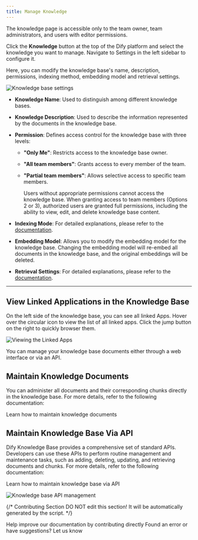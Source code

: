 ```yaml
---
title: Manage Knowledge
---
```


<Info>
The knowledge page is accessible only to the team owner, team administrators, and users with editor permissions.
</Info>

Click the **Knowledge** button at the top of the Dify platform and select the knowledge you want to manage. Navigate to Settings in the left sidebar to configure it.

Here, you can modify the knowledge base's name, description, permissions, indexing method, embedding model and retrieval settings.

![Knowledge base settings](https://assets-docs.dify.ai/2024/12/20fc93428f8f20f7acfce665c4ed4ddf.png)

* **Knowledge Name**: Used to distinguish among different knowledge bases.
* **Knowledge Description**: Used to describe the information represented by the documents in the knowledge base.
* **Permission**: Defines access control for the knowledge base with three levels:
  * **"Only Me"**: Restricts access to the knowledge base owner.
  * **"All team members"**: Grants access to every member of the team.
  * **"Partial team members"**: Allows selective access to specific team members.
  
    Users without appropriate permissions cannot access the knowledge base. When granting access to team members (Options 2 or 3), authorized users are granted full permissions, including the ability to view, edit, and delete knowledge base content.

* **Indexing Mode**: For detailed explanations, please refer to the [documentation](/en/documentation/knowledge/create-knowledge/setting-indexing-methods).
* **Embedding Model**: Allows you to modify the embedding model for the knowledge base. Changing the embedding model will re-embed all documents in the knowledge base, and the original embeddings will be deleted.
* **Retrieval Settings**: For detailed explanations, please refer to the [documentation](/en/learn-more/extended-reading/retrieval-augment/retrieval).

***

## View Linked Applications in the Knowledge Base

On the left side of the knowledge base, you can see all linked Apps. Hover over the circular icon to view the list of all linked apps. Click the jump button on the right to quickly browser them.

![Viewing the Linked Apps](https://assets-docs.dify.ai/2024/12/28899b9b0eba8996f364fb74e5b94c7f.png)

You can manage your knowledge base documents either through a web interface or via an API.

## Maintain Knowledge Documents

You can administer all documents and their corresponding chunks directly in the knowledge base. For more details, refer to the following documentation:

<Card title="Maintain Knowledge Documents" icon="link" href="/en/guides/knowledge-base/knowledge-and-documents-maintenance/maintain-knowledge-documents">
  Learn how to maintain knowledge documents
</Card>

## Maintain Knowledge Base Via API

Dify Knowledge Base provides a comprehensive set of standard APIs. Developers can use these APIs to perform routine management and maintenance tasks, such as adding, deleting, updating, and retrieving documents and chunks. For more details, refer to the following documentation:

<Card title="Maintain Knowledge Base via API" icon="link" href="/en/guides/knowledge-base/knowledge-and-documents-maintenance/maintain-dataset-via-api">
  Learn how to maintain knowledge base via API
</Card>

![Knowledge base API management](https://assets-docs.dify.ai/dify-enterprise-mintlify/en/guides/knowledge-base/02cf8bc06990606ff1d60b73ce7a82c8.png)

{/*
Contributing Section
DO NOT edit this section!
It will be automatically generated by the script.
*/}

<CardGroup cols="2">
    <Card
        title="Edit this page"
        icon="pen-to-square"
        href="https://github.com/langgenius/dify-docs-mintlify/edit/main/en/guides/knowledge-base/knowledge-and-documents-maintenance/introduction.mdx"
    >
        Help improve our documentation by contributing directly
    </Card>
    <Card
        title="Report an issue"
        icon="github"
        href="https://github.com/langgenius/dify-docs-mintlify/issues/new?title=Documentation%20Issue%3A%20duct&body=%23%23%20Issue%20Description%0A%3C%21--%20Please%20briefly%20describe%20the%20issue%20you%20found%20--%3E%0A%0A%23%23%20Page%20Link%0Ahttps%3A%2F%2Fgithub.com%2Flanggenius%2Fdify-docs-mintlify%2Fblob%2Fmain%2Fen/guides/knowledge-base/knowledge-and-documents-maintenance%2Fintroduction.mdx%0A%0A%23%23%20Suggested%20Changes%0A%3C%21--%20If%20you%20have%20specific%20suggestions%20for%20changes%2C%20please%20describe%20them%20here%20--%3E%0A%0A%3C%21--%20Thank%20you%20for%20helping%20improve%20our%20documentation%21%20--%3E"
    >
        Found an error or have suggestions? Let us know
    </Card>
</CardGroup>
